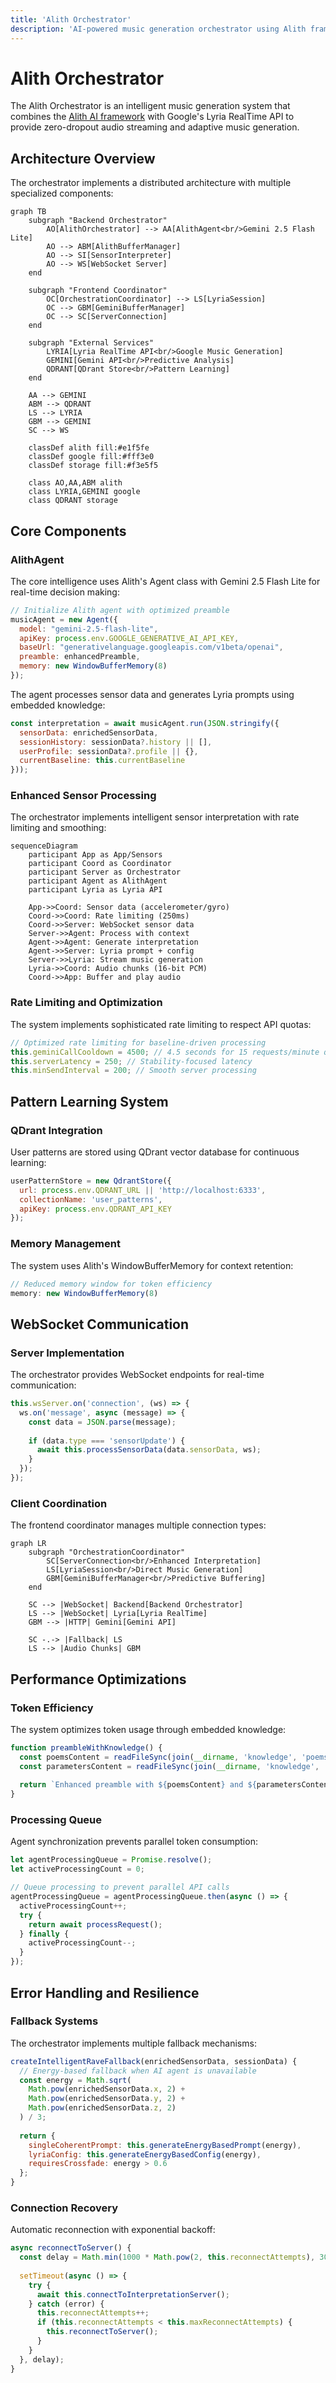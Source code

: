 ```yaml
---
title: 'Alith Orchestrator'
description: 'AI-powered music generation orchestrator using Alith framework'
---
```


# Alith Orchestrator

The Alith Orchestrator is an intelligent music generation system that combines the [Alith AI framework](https://lazai.network/alith) with Google's Lyria RealTime API to provide zero-dropout audio streaming and adaptive music generation.

## Architecture Overview

The orchestrator implements a distributed architecture with multiple specialized components:

```mermaid
graph TB
    subgraph "Backend Orchestrator"
        AO[AlithOrchestrator] --> AA[AlithAgent<br/>Gemini 2.5 Flash Lite]
        AO --> ABM[AlithBufferManager]
        AO --> SI[SensorInterpreter]
        AO --> WS[WebSocket Server]
    end
    
    subgraph "Frontend Coordinator"
        OC[OrchestrationCoordinator] --> LS[LyriaSession]
        OC --> GBM[GeminiBufferManager]
        OC --> SC[ServerConnection]
    end
    
    subgraph "External Services"
        LYRIA[Lyria RealTime API<br/>Google Music Generation]
        GEMINI[Gemini API<br/>Predictive Analysis]
        QDRANT[QDrant Store<br/>Pattern Learning]
    end
    
    AA --> GEMINI
    ABM --> QDRANT
    LS --> LYRIA
    GBM --> GEMINI
    SC --> WS
    
    classDef alith fill:#e1f5fe
    classDef google fill:#fff3e0
    classDef storage fill:#f3e5f5
    
    class AO,AA,ABM alith
    class LYRIA,GEMINI google
    class QDRANT storage
```

## Core Components

### AlithAgent

The core intelligence uses Alith's Agent class with Gemini 2.5 Flash Lite for real-time decision making:

```javascript
// Initialize Alith agent with optimized preamble
musicAgent = new Agent({
  model: "gemini-2.5-flash-lite",
  apiKey: process.env.GOOGLE_GENERATIVE_AI_API_KEY,
  baseUrl: "generativelanguage.googleapis.com/v1beta/openai",
  preamble: enhancedPreamble,
  memory: new WindowBufferMemory(8)
});
```

The agent processes sensor data and generates Lyria prompts using embedded knowledge:

```javascript
const interpretation = await musicAgent.run(JSON.stringify({
  sensorData: enrichedSensorData,
  sessionHistory: sessionData?.history || [],
  userProfile: sessionData?.profile || {},
  currentBaseline: this.currentBaseline
}));
```

### Enhanced Sensor Processing

The orchestrator implements intelligent sensor interpretation with rate limiting and smoothing:

```mermaid
sequenceDiagram
    participant App as App/Sensors
    participant Coord as Coordinator
    participant Server as Orchestrator
    participant Agent as AlithAgent
    participant Lyria as Lyria API
    
    App->>Coord: Sensor data (accelerometer/gyro)
    Coord->>Coord: Rate limiting (250ms)
    Coord->>Server: WebSocket sensor data
    Server->>Agent: Process with context
    Agent->>Agent: Generate interpretation
    Agent->>Server: Lyria prompt + config
    Server->>Lyria: Stream music generation
    Lyria->>Coord: Audio chunks (16-bit PCM)
    Coord->>App: Buffer and play audio
```

### Rate Limiting and Optimization

The system implements sophisticated rate limiting to respect API quotas:

```javascript
// Optimized rate limiting for baseline-driven processing
this.geminiCallCooldown = 4500; // 4.5 seconds for 15 requests/minute quota
this.serverLatency = 250; // Stability-focused latency
this.minSendInterval = 200; // Smooth server processing
```

## Pattern Learning System

### QDrant Integration

User patterns are stored using QDrant vector database for continuous learning:

```javascript
userPatternStore = new QdrantStore({
  url: process.env.QDRANT_URL || 'http://localhost:6333',
  collectionName: 'user_patterns',
  apiKey: process.env.QDRANT_API_KEY
});
```

### Memory Management

The system uses Alith's WindowBufferMemory for context retention:

```javascript
// Reduced memory window for token efficiency
memory: new WindowBufferMemory(8)
```

## WebSocket Communication

### Server Implementation

The orchestrator provides WebSocket endpoints for real-time communication:

```javascript
this.wsServer.on('connection', (ws) => {
  ws.on('message', async (message) => {
    const data = JSON.parse(message);
    
    if (data.type === 'sensorUpdate') {
      await this.processSensorData(data.sensorData, ws);
    }
  });
});
```

### Client Coordination

The frontend coordinator manages multiple connection types:

```mermaid
graph LR
    subgraph "OrchestrationCoordinator"
        SC[ServerConnection<br/>Enhanced Interpretation]
        LS[LyriaSession<br/>Direct Music Generation]
        GBM[GeminiBufferManager<br/>Predictive Buffering]
    end
    
    SC --> |WebSocket| Backend[Backend Orchestrator]
    LS --> |WebSocket| Lyria[Lyria RealTime]
    GBM --> |HTTP| Gemini[Gemini API]
    
    SC -.-> |Fallback| LS
    LS --> |Audio Chunks| GBM
```

## Performance Optimizations

### Token Efficiency

The system optimizes token usage through embedded knowledge:

```javascript
function preambleWithKnowledge() {
  const poemsContent = readFileSync(join(__dirname, 'knowledge', 'poems.txt'), 'utf8');
  const parametersContent = readFileSync(join(__dirname, 'knowledge', 'parameters.txt'), 'utf8');
  
  return `Enhanced preamble with ${poemsContent} and ${parametersContent}`;
}
```

### Processing Queue

Agent synchronization prevents parallel token consumption:

```javascript
let agentProcessingQueue = Promise.resolve();
let activeProcessingCount = 0;

// Queue processing to prevent parallel API calls
agentProcessingQueue = agentProcessingQueue.then(async () => {
  activeProcessingCount++;
  try {
    return await processRequest();
  } finally {
    activeProcessingCount--;
  }
});
```

## Error Handling and Resilience

### Fallback Systems

The orchestrator implements multiple fallback mechanisms:

```javascript
createIntelligentRaveFallback(enrichedSensorData, sessionData) {
  // Energy-based fallback when AI agent is unavailable
  const energy = Math.sqrt(
    Math.pow(enrichedSensorData.x, 2) + 
    Math.pow(enrichedSensorData.y, 2) + 
    Math.pow(enrichedSensorData.z, 2)
  ) / 3;
  
  return {
    singleCoherentPrompt: this.generateEnergyBasedPrompt(energy),
    lyriaConfig: this.generateEnergyBasedConfig(energy),
    requiresCrossfade: energy > 0.6
  };
}
```

### Connection Recovery

Automatic reconnection with exponential backoff:

```javascript
async reconnectToServer() {
  const delay = Math.min(1000 * Math.pow(2, this.reconnectAttempts), 30000);
  
  setTimeout(async () => {
    try {
      await this.connectToInterpretationServer();
    } catch (error) {
      this.reconnectAttempts++;
      if (this.reconnectAttempts < this.maxReconnectAttempts) {
        this.reconnectToServer();
      }
    }
  }, delay);
}
```
